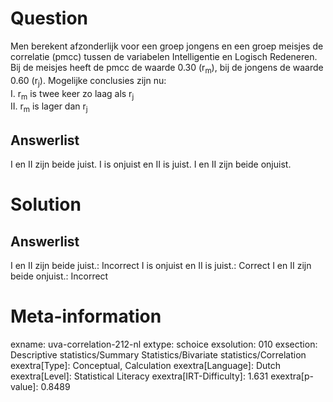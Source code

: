 Question
========

Men berekent afzonderlijk voor een groep jongens en een groep meisjes de
correlatie (pmcc) tussen de variabelen Intelligentie en Logisch
Redeneren. Bij de meisjes heeft de pmcc de waarde 0.30 (r~m~), bij de
jongens de waarde 0.60 (r~j~). Mogelijke conclusies zijn nu:\
I. r~m~ is twee keer zo laag als r~j~\
II. r~m~ is lager dan r~j~

Answerlist
----------

I en II zijn beide juist.
I is onjuist en II is juist.
I en II zijn beide onjuist.

Solution
========

Answerlist
----------

I en II zijn beide juist.: Incorrect
I is onjuist en II is juist.: Correct
I en II zijn beide onjuist.: Incorrect

Meta-information
================
exname: uva-correlation-212-nl
extype: schoice
exsolution: 010
exsection: Descriptive statistics/Summary Statistics/Bivariate statistics/Correlation
exextra[Type]: Conceptual, Calculation
exextra[Language]: Dutch
exextra[Level]: Statistical Literacy
exextra[IRT-Difficulty]: 1.631
exextra[p-value]: 0.8489
